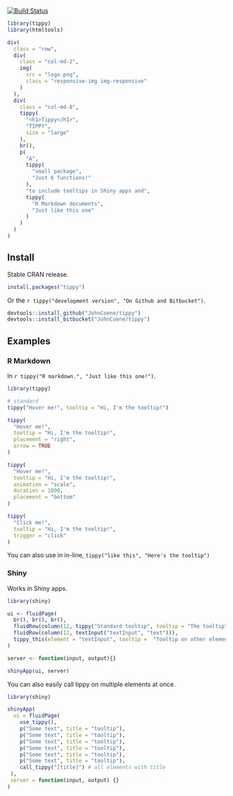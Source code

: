 [![Build Status](https://travis-ci.org/JohnCoene/tippy.svg?branch=master)](https://travis-ci.org/JohnCoene/tippy)

```r
library(tippy)
library(htmltools)
```

```r
div(
  class = "row",
  div(
    class = "col-md-2",
    img(
      src = "logo.png",
      class = "responsive-img img-responsive"
    )
  ),
  div(
    class = "col-md-8",
    tippy(
      "<h1>Tippy</h1>",
      "TIPPY",
      size = "large"
    ),
    br(),
    p(
      "A",
      tippy(
        "small package",
        "Just 6 functions!"
      ),
      "to include tooltips in Shiny apps and",
      tippy(
        "R Markdown documents",
        "Just like this one"
      )
    )
  )
)
```

## Install

Stable CRAN release.

```r
install.packages("tippy") 
```

Or the `r tippy("development version", "On Github and Bitbucket")`.

```r
devtools::install_github("JohnCoene/tippy")
devtools::install_bitbucket("JohnCoene/tippy")
```

## Examples

### R Markdown

In `r tippy("R markdown.", "Just like this one!")`.

```r
library(tippy)

# standard
tippy("Hover me!", tooltip = "Hi, I'm the tooltip!")

tippy(
  "Hover me!", 
  tooltip = "Hi, I'm the tooltip!", 
  placement = "right",
  arrow = TRUE
)

tippy(
  "Hover me!", 
  tooltip = "Hi, I'm the tooltip!", 
  animation = "scale",
  duration = 1000, 
  placement = "bottom"
)

tippy(
  "Click me!", 
  tooltip = "Hi, I'm the tooltip!", 
  trigger = "click"
)
```

You can also use in in-line, `tippy("like this", "Here's the tooltip")`

### Shiny

Works in Shiny apps.

```r
library(shiny)

ui <- fluidPage(
  br(), br(), br(),
  fluidRow(column(12, tippy("Standard tooltip", tooltip = "The tooltip"))),
  fluidRow(column(12, textInput("textInput", "text"))),
  tippy_this(element = "textInput", tooltip =  "Tooltip on other element")
)

server <- function(input, output){}

shinyApp(ui, server)
```

You can also easily call tippy on multiple elements at once.

```r
library(shiny)

shinyApp(
  ui = fluidPage(
    use_tippy(),
    p("Some text", title = "tooltip"),
    p("Some text", title = "tooltip"),
    p("Some text", title = "tooltip"),
    p("Some text", title = "tooltip"),
    p("Some text", title = "tooltip"),
    p("Some text", title = "tooltip"),
    call_tippy("[title]") # all elements with title
 ),
 server = function(input, output) {}
)
```
